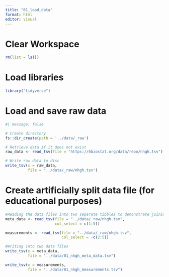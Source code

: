 ```yaml
---
title: "01_load_data"
format: html
editor: visual
---
```


# Clear Workspace

```r
rm(list = ls())
```

# Load libraries

```r
library("tidyverse")
```

# Load and save raw data

```r
#| message: false

# Create directory
fs::dir_create(path = '../data/_raw')

# Retrieve data if it does not exist
raw_data <- read_tsv(file = "https://hbiostat.org/data/repo/nhgh.tsv")

# Write raw data to disc
write_tsv(x = raw_data,
          file = "../data/_raw/nhgh.tsv")

```

# Create artificially split data file (for educational purposes)

```r

#Reading the data files into two seperate tibbles to demonstrate joining later
meta_data <- read_tsv(file = "../data/_raw/nhgh.tsv",
                      col_select = c(1:5))

measurements <- read_tsv(file = "../data/_raw/nhgh.tsv",
                         col_select = -c(2:5))

#Writing into two data files
write_tsv(x = meta_data,
          file = "../data/01_nhgh_meta_data.tsv")

write_tsv(x = measurements,
          file = "../data/01_nhgh_measurements.tsv")

```

